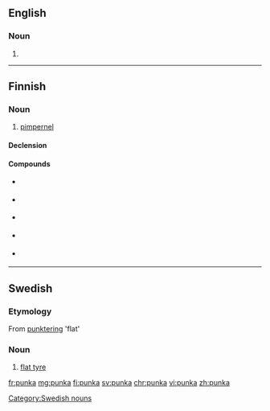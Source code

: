 ==English==

===Noun===
{{en-noun}}

# {{alternative spelling of|punkah|lang=en}}

----

==Finnish==

===Noun===
{{fi-noun}}

# [[pimpernel]] {{gloss|flowering plant of the genus ''Anagallis''}}

====Declension====
{{fi-decl-koira|pu|nk|ng|a}}

====Compounds====
* {{l|fi|hoikkapunka}} {{qualifier|Anagallis tenella}}
* {{l|fi|peltopunka}} {{qualifier|Anagallis arvensis}}
* {{l|fi|pikkupunka}} {{qualifier|Anagallis minima}}
* {{l|fi|sinipunka}} {{qualifier|Anagallis foemina}}
* {{l|fi|suolapunka}} {{qualifier|plant of the genus Samolus}}

----

==Swedish==

===Etymology===
From [[punktering]] 'flat'

===Noun===
{{head|sv|nouns}}

# {{lb|sv|colloquial}} [[flat tyre]]

[[Category:Swedish nouns]]

[[fr:punka]]
[[mg:punka]]
[[fi:punka]]
[[sv:punka]]
[[chr:punka]]
[[vi:punka]]
[[zh:punka]]